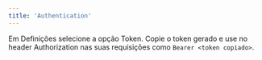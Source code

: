 ```yaml
---
title: 'Authentication'
---
```


Em Definições selecione a opção Token. Copie o token gerado e use no header Authorization nas suas requisições como `Bearer <token copiado>`.